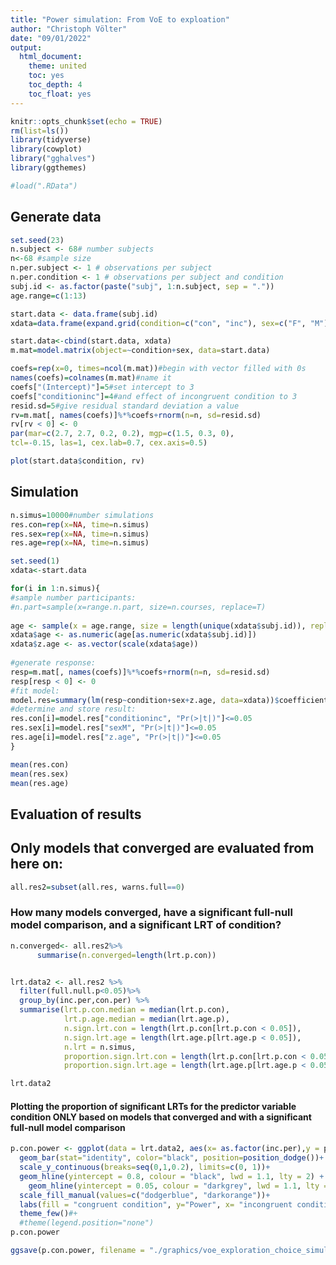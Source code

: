 ```yaml
---
title: "Power simulation: From VoE to exploation"
author: "Christoph Völter"
date: "09/01/2022"
output: 
  html_document:
    theme: united
    toc: yes
    toc_depth: 4
    toc_float: yes
---
```


```r
knitr::opts_chunk$set(echo = TRUE)
rm(list=ls())
library(tidyverse)
library(cowplot)
library("gghalves")
library(ggthemes)

#load(".RData")

```

## Generate data

```r
set.seed(23)
n.subject <- 68# number subjects
n<-68 #sample size
n.per.subject <- 1 # observations per subject
n.per.condition <- 1 # observations per subject and condition
subj.id <- as.factor(paste("subj", 1:n.subject, sep = "."))
age.range=c(1:13)

start.data <- data.frame(subj.id)
xdata=data.frame(expand.grid(condition=c("con", "inc"), sex=c("F", "M")))

start.data<-cbind(start.data, xdata)
m.mat=model.matrix(object=~condition+sex, data=start.data)
```


```r
coefs=rep(x=0, times=ncol(m.mat))#begin with vector filled with 0s
names(coefs)=colnames(m.mat)#name it
coefs["(Intercept)"]=5#set intercept to 3
coefs["conditioninc"]=4#and effect of incongruent condition to 3
resid.sd=5#give residual standard deviation a value
rv=m.mat[, names(coefs)]%*%coefs+rnorm(n=n, sd=resid.sd)
rv[rv < 0] <- 0   
par(mar=c(2.7, 2.7, 0.2, 0.2), mgp=c(1.5, 0.3, 0),
tcl=-0.15, las=1, cex.lab=0.7, cex.axis=0.5)

plot(start.data$condition, rv)

```

## Simulation

```r
n.simus=10000#number simulations
res.con=rep(x=NA, time=n.simus)
res.sex=rep(x=NA, time=n.simus)
res.age=rep(x=NA, time=n.simus)

set.seed(1)
xdata<-start.data

for(i in 1:n.simus){
#sample number participants:
#n.part=sample(x=range.n.part, size=n.courses, replace=T)
  
age <- sample(x = age.range, size = length(unique(xdata$subj.id)), replace = T)
xdata$age <- as.numeric(age[as.numeric(xdata$subj.id)])
xdata$z.age <- as.vector(scale(xdata$age))
  
#generate response:
resp=m.mat[, names(coefs)]%*%coefs+rnorm(n=n, sd=resid.sd)
resp[resp < 0] <- 0   
#fit model:
model.res=summary(lm(resp~condition+sex+z.age, data=xdata))$coefficients
#determine and store result:
res.con[i]=model.res["conditioninc", "Pr(>|t|)"]<=0.05
res.sex[i]=model.res["sexM", "Pr(>|t|)"]<=0.05
res.age[i]=model.res["z.age", "Pr(>|t|)"]<=0.05
}

mean(res.con)
mean(res.sex)
mean(res.age)
```


## Evaluation of results 

## Only models that converged are evaluated from here on:  

```r
all.res2=subset(all.res, warns.full==0)
```


### How many models converged, have a significant full-null model comparison, and a significant LRT of condition?  
```r
n.converged<- all.res2%>%
      summarise(n.converged=length(lrt.p.con))


lrt.data2 <- all.res2 %>%
  filter(full.null.p<0.05)%>%
  group_by(inc.per,con.per) %>%
  summarise(lrt.p.con.median = median(lrt.p.con), 
            lrt.p.age.median = median(lrt.age.p),
            n.sign.lrt.con = length(lrt.p.con[lrt.p.con < 0.05]),
            n.sign.lrt.age = length(lrt.age.p[lrt.age.p < 0.05]),
            n.lrt = n.simus,
            proportion.sign.lrt.con = length(lrt.p.con[lrt.p.con < 0.05]) / n.simus,
            proportion.sign.lrt.age = length(lrt.age.p[lrt.age.p < 0.05]) / n.simus)

lrt.data2
```
#### Plotting the proportion of significant LRTs for the predictor variable condition ONLY based on models that converged and with a significant full-null model comparison

```r
p.con.power <- ggplot(data = lrt.data2, aes(x= as.factor(inc.per),y = proportion.sign.lrt.con, fill=as.factor(con.per))) +
  geom_bar(stat="identity", color="black", position=position_dodge())+
  scale_y_continuous(breaks=seq(0,1,0.2), limits=c(0, 1))+
  geom_hline(yintercept = 0.8, colour = "black", lwd = 1.1, lty = 2) +
    geom_hline(yintercept = 0.05, colour = "darkgrey", lwd = 1.1, lty = 4) +
  scale_fill_manual(values=c("dodgerblue", "darkorange"))+
  labs(fill = "congruent condition", y="Power", x= "incongruent condition") +
  theme_few()#+
  #theme(legend.position="none")
p.con.power

ggsave(p.con.power, filename = "./graphics/voe_exploration_choice_simulation_binomial_glm.png", scale = 0.8, height = 5, width = 7)
```